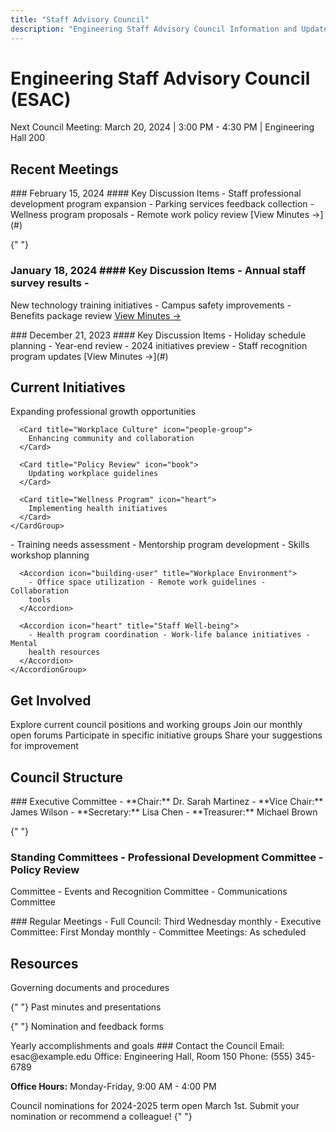 ```yaml
---
title: "Staff Advisory Council"
description: "Engineering Staff Advisory Council Information and Updates"
---
```


# Engineering Staff Advisory Council (ESAC)

<Info>
  Next Council Meeting: March 20, 2024 | 3:00 PM - 4:30 PM | Engineering Hall
  200
</Info>

## Recent Meetings

<AccordionGroup>
  <Accordion icon="calendar" title="February 2024">
    ### February 15, 2024 #### Key Discussion Items - Staff professional
    development program expansion - Parking services feedback collection -
    Wellness program proposals - Remote work policy review [View Minutes →](#)
  </Accordion>

{" "}
<Accordion icon="calendar" title="January 2024">
  ### January 18, 2024 #### Key Discussion Items - Annual staff survey results -
  New technology training initiatives - Campus safety improvements - Benefits
  package review [View Minutes →](#)
</Accordion>

  <Accordion icon="calendar" title="December 2023">
    ### December 21, 2023 #### Key Discussion Items - Holiday schedule planning
    - Year-end review - 2024 initiatives preview - Staff recognition program
    updates [View Minutes →](#)
  </Accordion>
</AccordionGroup>

## Current Initiatives

<Tabs>
  <Tab title="Active Projects">
    <CardGroup>
      <Card title="Staff Development" icon="graduation-cap">
        Expanding professional growth opportunities
      </Card>

      <Card title="Workplace Culture" icon="people-group">
        Enhancing community and collaboration
      </Card>

      <Card title="Policy Review" icon="book">
        Updating workplace guidelines
      </Card>

      <Card title="Wellness Program" icon="heart">
        Implementing health initiatives
      </Card>
    </CardGroup>

  </Tab>

  <Tab title="Working Groups">
    <AccordionGroup>
      <Accordion icon="users" title="Professional Development">
        - Training needs assessment - Mentorship program development - Skills
        workshop planning
      </Accordion>

      <Accordion icon="building-user" title="Workplace Environment">
        - Office space utilization - Remote work guidelines - Collaboration
        tools
      </Accordion>

      <Accordion icon="heart" title="Staff Well-being">
        - Health program coordination - Work-life balance initiatives - Mental
        health resources
      </Accordion>
    </AccordionGroup>

  </Tab>
</Tabs>

## Get Involved

<Steps>
  <Step title="Review Opportunities">
    Explore current council positions and working groups
  </Step>
  <Step title="Attend Meetings">Join our monthly open forums</Step>
  <Step title="Join Committees">Participate in specific initiative groups</Step>
  <Step title="Submit Ideas">Share your suggestions for improvement</Step>
</Steps>

## Council Structure

<AccordionGroup>
  <Accordion icon="sitemap" title="Leadership">
    ### Executive Committee - **Chair:** Dr. Sarah Martinez - **Vice Chair:**
    James Wilson - **Secretary:** Lisa Chen - **Treasurer:** Michael Brown
  </Accordion>

{" "}
<Accordion icon="users-gear" title="Committees">
  ### Standing Committees - Professional Development Committee - Policy Review
  Committee - Events and Recognition Committee - Communications Committee
</Accordion>

  <Accordion icon="calendar-days" title="Meeting Schedule">
    ### Regular Meetings - Full Council: Third Wednesday monthly - Executive
    Committee: First Monday monthly - Committee Meetings: As scheduled
  </Accordion>
</AccordionGroup>

## Resources

<CardGroup>
  <Card title="Council Bylaws" icon="gavel">
    Governing documents and procedures
  </Card>

{" "}
<Card title="Meeting Archives" icon="folder">
  Past minutes and presentations
</Card>

{" "}
<Card title="Forms" icon="file-lines">
  Nomination and feedback forms
</Card>

  <Card title="Annual Reports" icon="chart-line">
    Yearly accomplishments and goals
  </Card>
</CardGroup>

<Note>
### Contact the Council
Email: esac@example.edu  
Office: Engineering Hall, Room 150  
Phone: (555) 345-6789

**Office Hours:** Monday-Friday, 9:00 AM - 4:00 PM

</Note>

<Warning>
  Council nominations for 2024-2025 term open March 1st. Submit your nomination
  or recommend a colleague!
</Warning>{" "}
